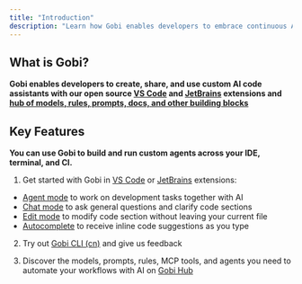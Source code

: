 ```yaml
---
title: "Introduction"
description: "Learn how Gobi enables developers to embrace continuous AI, enabling them to build custom AI code assistants with open source VS Code and JetBrains extensions featuring chat, autocomplete, edit, and agent capabilities"
---
```


## What is Gobi?

**Gobi enables developers to create, share, and use custom AI code assistants with our open source [VS Code](https://marketplace.visualstudio.com/items?itemName=Gourmand.gobi) and [JetBrains](https://plugins.jetbrains.com/plugin/22707-gobi-extension) extensions and [hub of models, rules, prompts, docs, and other building blocks](https://hub.gourmand.dev)**

## Key Features

**You can use Gobi to build and run custom agents across your IDE, terminal, and CI.**

1. Get started with Gobi in [VS Code](https://marketplace.visualstudio.com/items?itemName=Gourmand.gobi) or [JetBrains](https://plugins.jetbrains.com/plugin/22707-gobi-extension) extensions:
- [Agent mode](/ide-extensions/agent/quick-start) to work on development tasks together with AI
- [Chat mode](/ide-extensions/chat/quick-start) to ask general questions and clarify code sections
- [Edit mode](/ide-extensions/edit/quick-start) to modify code section without leaving your current file
- [Autocomplete](/ide-extensions/autocomplete/quick-start) to receive inline code suggestions as you type

2. Try out [Gobi CLI (cn)](https://docs.gourmand.dev/guides/cli) and give us feedback

3. Discover the models, prompts, rules, MCP tools, and agents you need to automate your workflows with AI on [Gobi Hub](https://hub.gourmand.dev/)
